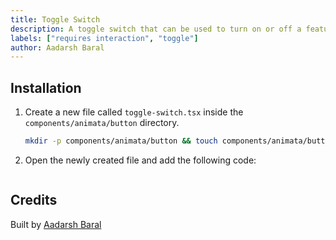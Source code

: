 ```yaml
---
title: Toggle Switch
description: A toggle switch that can be used to turn on or off a feature.
labels: ["requires interaction", "toggle"]
author: Aadarsh Baral
---
```


<ComponentPreview name="button-toggle-switch--docs" />

## Installation

1. Create a new file called `toggle-switch.tsx` inside the `components/animata/button` directory.

   ```bash
   mkdir -p components/animata/button && touch components/animata/button/toggle-switch.tsx
   ```

2. Open the newly created file and add the following code:

   ```jsx file=<rootDir>/animata/button/toggle-switch.tsx

   ```

## Credits

Built by [Aadarsh Baral](https://github.com/aadarshbaral)
